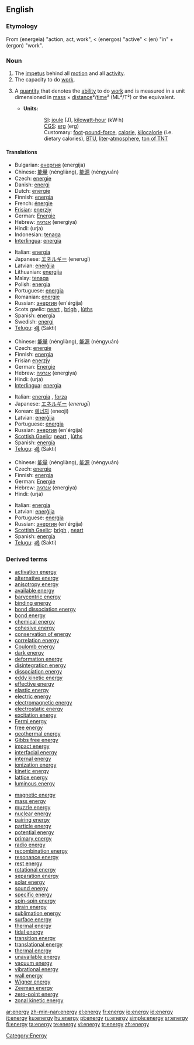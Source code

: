 {{WpEnergyPortal}}
==English==

===Etymology===
From {{AGr.}} '''{{polytonic|[[ἐνέργεια]]}}''' (energeia) "action, act, work", < '''{{polytonic|[[ἐνεργός]]}}''' (energos) "active" < '''{{polytonic|[[ἐν]]}}''' (en) "in" + '''{{polytonic|[[ἔργον]]}}''' (ergon) "work".

===Noun===
{{en-noun-reg-y|energ|y}}

# The [[impetus]] behind all [[motion]] and all [[activity]].
# The capacity to do [[work]].
# {{context|physics}} A [[quantity]] that denotes the [[ability]] to do [[work]] and is measured in a unit dimensioned in [[mass]] × [[distance]]²/[[time]]² (ML²/T²) or the equivalent.
#*'''Units:'''
#::[[SI]]: [[joule]] (J), [[kilowatt-hour]] (kW·h)<!--in a strict sense, hours are not part of SI but are acceptable for use with SI-->
#::[[CGS]]: [[erg]] (erg)
#::Customary: [[foot]]-[[pound-force]], [[calorie]], [[kilocalorie]] (i.e. dietary calories), [[BTU]], [[liter]]-[[atmosphere]], [[ton of TNT]]

====Translations====
{{trans-top|impetus behind activity}}
*Bulgarian: [[енергия]] (energija) {{f}}
*Chinese: [[能量]] (néngliàng), [[能源]] (néngyuán)
*Czech: [[energie]] {{f}}
*Danish: [[energi]]
*Dutch: [[energie]] {{f}}
*Finnish: [[energia]]
*French: [[énergie]] {{f}}
*[[Frisian]]: [[enerzjy]]
*German: [[Energie]] {{f}}
*Hebrew: [[אנרגיה]] (energiya) {{f}}
*Hindi: (urja)
*Indonesian: [[tenaga]]
*[[Interlingua]]: [[energia]]
{{trans-mid}}
*Italian: [[energia]] {{f}}
*Japanese: [[エネルギー]] (enerugī)
*Latvian: [[enerģija]] {{f}}
*Lithuanian: [[energija]] {{f}}
*Malay: [[tenaga]]
*Polish: [[energia]] {{f}}
*Portuguese: [[energia]] {{f}}
*Romanian: [[energie]] {{f}}
*Russian: [[энергия]] (en'érgija) {{f}}
*Scots gaelic: [[neart]] {{m}}, [[brìgh]] {{f}}, [[lùths]] {{m}}
*Spanish: [[energía]] {{f}}
*Swedish: [[energi]] {{c}}
*[[Telugu]]: [[శక్తి]] (Sakti)
{{trans-bottom}}

{{trans-top|capacity to do work}}
*Chinese: [[能量]] (néngliàng), [[能源]] (néngyuán)
*Czech: [[energie]] {{f}}
*Finnish: [[energia]]
*Frisian [[enerzjy]]
*German: [[Energie]] {{f}}
*Hebrew: [[אנרגיה]] (energiya) {{f}}
*Hindi: (urja)
*[[Interlingua]]: [[energia]]
{{trans-mid}}
*Italian: [[energia]] {{f}}, [[forza]] {{f}}
*Japanese: [[エネルギー]] (''enerugī'')
*Korean: [[에너지]] (eneoji)
*Latvian: [[enerģija]] {{f}}
*Portuguese: [[energia]] {{f}}
*Russian: [[энергия]] (en'érgija) {{f}}
*[[Scottish Gaelic]]: [[neart]] {{m}}, [[lùths]] {{m}}
*Spanish: [[energía]] {{f}}
*[[Telugu]]: [[శక్తి]] (Sakti)
{{trans-bottom}}

{{trans-top|physics}}
*Chinese: [[能量]] (néngliàng), [[能源]] (néngyuán)
*Czech: [[energie]] {{f}}
*Finnish: [[energia]]
*German: [[Energie]] {{f}}
*Hebrew: [[אנרגיה]] (energiya) {{f}}
*Hindi: (urja)
{{trans-mid}}
*Italian: [[energia]] {{f}}
*Latvian: [[enerģija]] {{f}}
*Portuguese: [[energia]] {{f}}
*Russian: [[энергия]] (en'érgija) {{f}}
*[[Scottish Gaelic]]: [[brìgh]] {{f}}, [[neart]] {{m}}
*Spanish: [[energía]] {{f}}
*[[Telugu]]: [[శక్తి]] (Sakti)
{{trans-bottom}}

===Derived terms===
{{top2}}
*[[activation energy]]
*[[alternative energy]]
*[[anisotropy energy]]
*[[available energy]]
*[[barycentric energy]]
*[[binding energy]]
*[[bond dissociation energy]]
*[[bond energy]]
*[[chemical energy]]
*[[cohesive energy]]
*[[conservation of energy]]
*[[correlation energy]]
*[[Coulomb energy]]
*[[dark energy]]
*[[deformation energy]]
*[[disintegration energy]]
*[[dissociation energy]]
*[[eddy kinetic energy]]
*[[effective energy]]
*[[elastic energy]]
*[[electric energy]]
*[[electromagnetic energy]]
*[[electrostatic energy]]
*[[excitation energy]]
*[[Fermi energy]]
*[[free energy]]
*[[geothermal energy]]
*[[Gibbs free energy]]
*[[impact energy]]
*[[interfacial energy]]
*[[internal energy]]
*[[ionization energy]]
*[[kinetic energy]]
*[[lattice  energy]]
*[[luminous energy]]
{{mid2}}
*[[magnetic energy]]
*[[mass energy]]
*[[muzzle energy]]
*[[nuclear energy]]
*[[pairing energy]]
*[[particle energy]]
*[[potential energy]]
*[[primary energy]]
*[[radio energy]]
*[[recombination energy]]
*[[resonance energy]]
*[[rest energy]]
*[[rotational energy]]
*[[separation energy]]
*[[solar energy]]
*[[sound energy]]
*[[specific energy]]
*[[spin-spin energy]]
*[[strain energy]]
*[[sublimation energy]]
*[[surface energy]]
*[[thermal energy]]
*[[tidal energy]]
*[[transition energy]]
*[[translational energy]]
*[[thermal energy]]
*[[unavailable energy]]
*[[vacuum energy]]
*[[vibrational energy]]
*[[wall energy]]
*[[Wigner energy]]
*[[Zeeman energy]]
*[[zero-point energy]]
*[[zonal kinetic energy]]
{{bottom2}}

[[Category:Energy]]

[[ar:energy]]
[[zh-min-nan:energy]]
[[el:energy]]
[[fr:energy]]
[[io:energy]]
[[id:energy]]
[[it:energy]]
[[ku:energy]]
[[hu:energy]]
[[pt:energy]]
[[ru:energy]]
[[simple:energy]]
[[sr:energy]]
[[fi:energy]]
[[ta:energy]]
[[te:energy]]
[[vi:energy]]
[[tr:energy]]
[[zh:energy]]